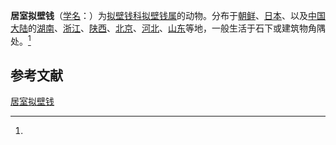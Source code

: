 {{Speciesbox
| name = 居室拟壁钱
| status = 
| status_system = 
| image = 
| genus = Oecobius
| species = cellariorum
| authority = (Duges, 1836)<ref name='id12895'>{{cite web| url =http://www.bioinfo.cn/db05/BjdwSpecies.php?action=view&id=12895| title =居室拟壁钱| work =《中国动物物种编目数据库》| publisher =中国科学院微生物研究所| author =中国科学院动物研究所| accessdate =2009-04-28| deadurl =yes| archiveurl =https://web.archive.org/web/20160305024438/http://www.bioinfo.cn/db05/BjdwSpecies.php?action=view&id=12895| archivedate =2016-03-05}}</ref>
}}

'''居室拟壁钱'''（[[学名|学名]]：{{lang|la|''Oecobius cellariorum''}}）为[[拟壁钱科|拟壁钱科]][[拟壁钱属|拟壁钱属]]的动物。分布于[[朝鲜|朝鲜]]、[[日本|日本]]、以及[[中国大陆|中国大陆]]的[[湖南|湖南]]、[[浙江|浙江]]、[[陕西|陕西]]、[[北京|北京]]、[[河北|河北]]、[[山东|山东]]等地，一般生活于石下或建筑物角隅处。<ref name='id12895'/>

== 参考文献 ==
{{reflist}}

{{Wikispecies|Oecobius cellariorum}}
{{Taxonbar|from=Q2744906}}

[[Category:拟壁钱属|居室拟壁钱]]


{{蜘蛛小作品}}